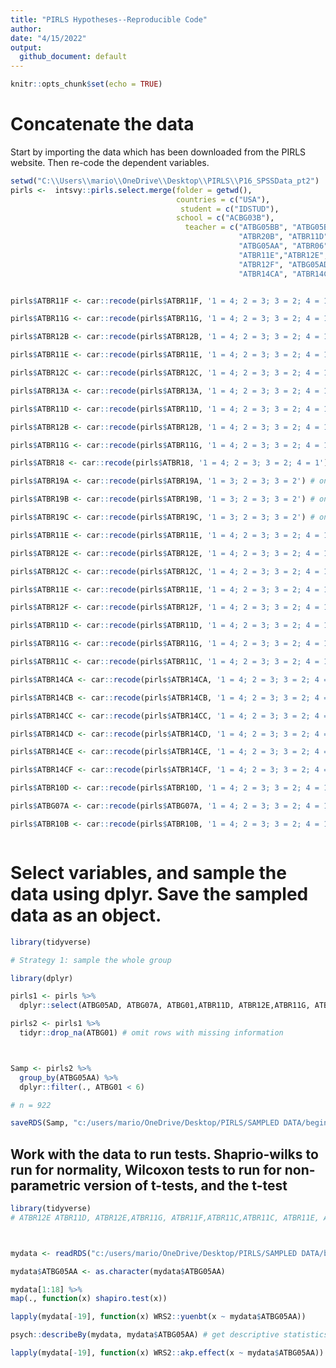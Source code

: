 ```yaml
---
title: "PIRLS Hypotheses--Reproducible Code"
author: 
date: "4/15/2022"
output:
  github_document: default
---
```


```r
knitr::opts_chunk$set(echo = TRUE)
```


# Concatenate the data

Start by importing the data which has been downloaded from the PIRLS website. Then re-code the dependent variables.

```r

setwd("C:\\Users\\mario\\OneDrive\\Desktop\\PIRLS\\P16_SPSSData_pt2")
pirls <-  intsvy::pirls.select.merge(folder = getwd(), 
                                     countries = c("USA"),
                                      student = c("IDSTUD"),
                                     school = c("ACBG03B"),
                                       teacher = c("ATBG05BB", "ATBG05BF", "ATBG05BC", "ATBR11F","ATBR13A", 
                                                   "ATBR20B", "ATBR11D", "ATBG05BF", "ATBG02", "ATBR12B", "ATBR11G", 
                                                   "ATBG05AA", "ATBR06","ATBR07","ATBR18","ATBR19A","ATBR19B","ATBR19C",
                                                   "ATBR11E","ATBR12E", "ATBR12C", "ATBG05BD", "ATBG10B", "ATBG06", "ATBR11E",
                                                   "ATBR12F", "ATBG05AD","ATBG05AB","ATBG05AA", "ATBR11C", "ATBR06", "ATBR07",
                                                   "ATBR14CA", "ATBR14CB", "ATBR14CC", "ATBR14CD","ATBR14CE", "ATBR14CF", "ATBG01","ATBR10D", "ATBG07A", "ATBR10B", "ATBG05AA"))


pirls$ATBR11F <- car::recode(pirls$ATBR11F, '1 = 4; 2 = 3; 3 = 2; 4 = 1') 

pirls$ATBR11G <- car::recode(pirls$ATBR11G, '1 = 4; 2 = 3; 3 = 2; 4 = 1') 

pirls$ATBR12B <- car::recode(pirls$ATBR12B, '1 = 4; 2 = 3; 3 = 2; 4 = 1') 

pirls$ATBR11E <- car::recode(pirls$ATBR11E, '1 = 4; 2 = 3; 3 = 2; 4 = 1') 

pirls$ATBR12C <- car::recode(pirls$ATBR12C, '1 = 4; 2 = 3; 3 = 2; 4 = 1')

pirls$ATBR13A <- car::recode(pirls$ATBR13A, '1 = 4; 2 = 3; 3 = 2; 4 = 1') 

pirls$ATBR11D <- car::recode(pirls$ATBR11D, '1 = 4; 2 = 3; 3 = 2; 4 = 1') 

pirls$ATBR12B <- car::recode(pirls$ATBR12B, '1 = 4; 2 = 3; 3 = 2; 4 = 1') 

pirls$ATBR11G <- car::recode(pirls$ATBR11G, '1 = 4; 2 = 3; 3 = 2; 4 = 1') 

pirls$ATBR18 <- car::recode(pirls$ATBR18, '1 = 4; 2 = 3; 3 = 2; 4 = 1') 

pirls$ATBR19A <- car::recode(pirls$ATBR19A, '1 = 3; 2 = 3; 3 = 2') # only goes up to 3

pirls$ATBR19B <- car::recode(pirls$ATBR19B, '1 = 3; 2 = 3; 3 = 2') # only goes up to 3

pirls$ATBR19C <- car::recode(pirls$ATBR19C, '1 = 3; 2 = 3; 3 = 2') # only goes up to 3

pirls$ATBR11E <- car::recode(pirls$ATBR11E, '1 = 4; 2 = 3; 3 = 2; 4 = 1') 

pirls$ATBR12E <- car::recode(pirls$ATBR12E, '1 = 4; 2 = 3; 3 = 2; 4 = 1') 

pirls$ATBR12C <- car::recode(pirls$ATBR12C, '1 = 4; 2 = 3; 3 = 2; 4 = 1') 

pirls$ATBR11E <- car::recode(pirls$ATBR11E, '1 = 4; 2 = 3; 3 = 2; 4 = 1') 

pirls$ATBR12F <- car::recode(pirls$ATBR12F, '1 = 4; 2 = 3; 3 = 2; 4 = 1') 

pirls$ATBR11D <- car::recode(pirls$ATBR11D, '1 = 4; 2 = 3; 3 = 2; 4 = 1') 

pirls$ATBR11G <- car::recode(pirls$ATBR11G, '1 = 4; 2 = 3; 3 = 2; 4 = 1') 

pirls$ATBR11C <- car::recode(pirls$ATBR11C, '1 = 4; 2 = 3; 3 = 2; 4 = 1') 

pirls$ATBR14CA <- car::recode(pirls$ATBR14CA, '1 = 4; 2 = 3; 3 = 2; 4 = 1') 

pirls$ATBR14CB <- car::recode(pirls$ATBR14CB, '1 = 4; 2 = 3; 3 = 2; 4 = 1') 

pirls$ATBR14CC <- car::recode(pirls$ATBR14CC, '1 = 4; 2 = 3; 3 = 2; 4 = 1') 

pirls$ATBR14CD <- car::recode(pirls$ATBR14CD, '1 = 4; 2 = 3; 3 = 2; 4 = 1') 

pirls$ATBR14CE <- car::recode(pirls$ATBR14CE, '1 = 4; 2 = 3; 3 = 2; 4 = 1') 

pirls$ATBR14CF <- car::recode(pirls$ATBR14CF, '1 = 4; 2 = 3; 3 = 2; 4 = 1') 

pirls$ATBR10D <- car::recode(pirls$ATBR10D, '1 = 4; 2 = 3; 3 = 2; 4 = 1') 

pirls$ATBG07A <- car::recode(pirls$ATBG07A, '1 = 4; 2 = 3; 3 = 2; 4 = 1') 

pirls$ATBR10B <- car::recode(pirls$ATBR10B, '1 = 4; 2 = 3; 3 = 2; 4 = 1') 



```

# Select variables, and sample the data using dplyr. Save the sampled data as an object. 

```r

library(tidyverse)

# Strategy 1: sample the whole group

library(dplyr)

pirls1 <- pirls %>%
  dplyr::select(ATBG05AD, ATBG07A, ATBG01,ATBR11D, ATBR12E,ATBR11G, ATBR11F,ATBR11C, ATBR11E, ATBR14CA, ATBR14CC, ATBR14CC, ATBR14CD, ATBR14CE, ATBR14CF, ATBR06, ATBR07, ATBR10D, ATBR10B,ATBG05AA)

pirls2 <- pirls1 %>%
  tidyr::drop_na(ATBG01) # omit rows with missing information



Samp <- pirls2 %>%
  group_by(ATBG05AA) %>%
  dplyr::filter(., ATBG01 < 6) 

# n = 922 

saveRDS(Samp, "c:/users/mario/OneDrive/Desktop/PIRLS/SAMPLED DATA/beginningteachers_correct_variable_5yrs-922.rds")


```


## Work with the data to run tests. Shaprio-wilks to run for normality, Wilcoxon tests to run for non-parametric version of t-tests, and the t-test

```r

library(tidyverse)
# ATBR12E ATBR11D, ATBR12E,ATBR11G, ATBR11F,ATBR11C,ATBR11C, ATBR11E, ATBR14CA, ATBR14CC,  ATBR14CD, ATBR14CE, ATBR14CF, ATBR06, ATBR07, ATBR10D



mydata <- readRDS("c:/users/mario/OneDrive/Desktop/PIRLS/SAMPLED DATA/beginningteachers_correct_variable_5yrs-922.rds")

mydata$ATBG05AA <- as.character(mydata$ATBG05AA)

```


```r

mydata[1:18] %>%
map(., function(x) shapiro.test(x)) 

```

```r

lapply(mydata[-19], function(x) WRS2::yuenbt(x ~ mydata$ATBG05AA))

```

```r
psych::describeBy(mydata, mydata$ATBG05AA) # get descriptive statistics

```

```r

lapply(mydata[-19], function(x) WRS2::akp.effect(x ~ mydata$ATBG05AA))

```



